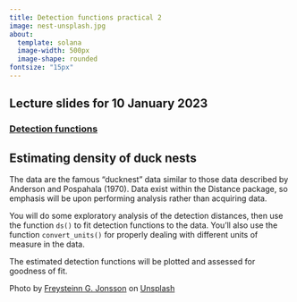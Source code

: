```yaml
---
title: Detection functions practical 2
image: nest-unsplash.jpg
about: 
  template: solana
  image-width: 500px
  image-shape: rounded
fontsize: "15px"
---
```


::: {.callout-tip}
## Lecture slides for 10 January 2023

### [Detection functions](../lectures/BlockB-22.pdf)
:::

## Estimating density of duck nests

The data are the famous "ducknest" data similar to those data described by Anderson and Pospahala (1970).  Data exist within the Distance package, so emphasis will be upon performing analysis rather than acquiring data.

You will do some exploratory analysis of the detection distances, then use the function `ds()` to fit detection functions to the data.  You'll also use the function `convert_units()` for properly dealing with different units of measure in the data.

The estimated detection functions will be plotted and assessed for goodness of fit.


Photo by <a href="https://unsplash.com/@freys?utm_source=unsplash&utm_medium=referral&utm_content=creditCopyText">Freysteinn G. Jonsson</a> on <a href="https://unsplash.com/s/photos/duck-nests?utm_source=unsplash&utm_medium=referral&utm_content=creditCopyText">Unsplash</a>
  